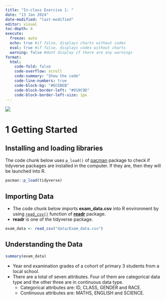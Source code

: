 ```yaml
---
title: "In-class Exercise 1: "
date: "13 Jan 2024"
date-modified: "last-modified"
editor: visual
toc-depth: 4
execute:
  freeze: auto
  echo: true #if false, displays charts without codes
  eval: true #if false, displays codes without charts
  warning: false #dont display if there are any warnings
format: 
  html:
    code-fold: false
    code-overflow: scroll
    code-summary: "Show the code"
    code-line-numbers: true
    code-block-bg: "#ECEBEB"
    code-block-border-left: "#919C9D"
    code-block-border-left-size: 1px
---
```


![](Images/placeholder.PNG){fig-align="center"}

# 1 Getting Started

::: panel-tabset
## Installing and loading libraries

The code chunk below uses `p_load()` of [pacman](https://rpubs.com/akshaypatankar/594834) package to check if tidyverse packages are installed in the computer. If they are, then they will be launched into R.

```r
pacman::p_load(tidyverse)
```

## Importing Data

-   The code chunk below imports **exam_data.csv** into R environment by using [`read_csv()`](https://readr.tidyverse.org/reference/read_delim.html) function of [**readr**](https://readr.tidyverse.org/) package.
-   **readr** is one of the tidyverse package.

```r
exam_data <- read_csv("data/Exam_data.csv")
```

## Understanding the Data

```r
summary(exam_data)
```

-   Year end examination grades of a cohort of primary 3 students from a local school.
-   There are a total of seven attributes. Four of them are categorical data type and the other three are in continuous data type.
    -   Categorical attributes are: ID, CLASS, GENDER and RACE.
    -   Continuous attributes are: MATHS, ENGLISH and SCIENCE.
:::
